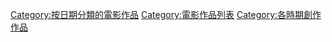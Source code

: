 [[Category:按日期分類的電影作品|Category:按日期分類的電影作品]]
[[Category:電影作品列表|Category:電影作品列表]]
[[Category:各時期創作作品|Category:各時期創作作品]]